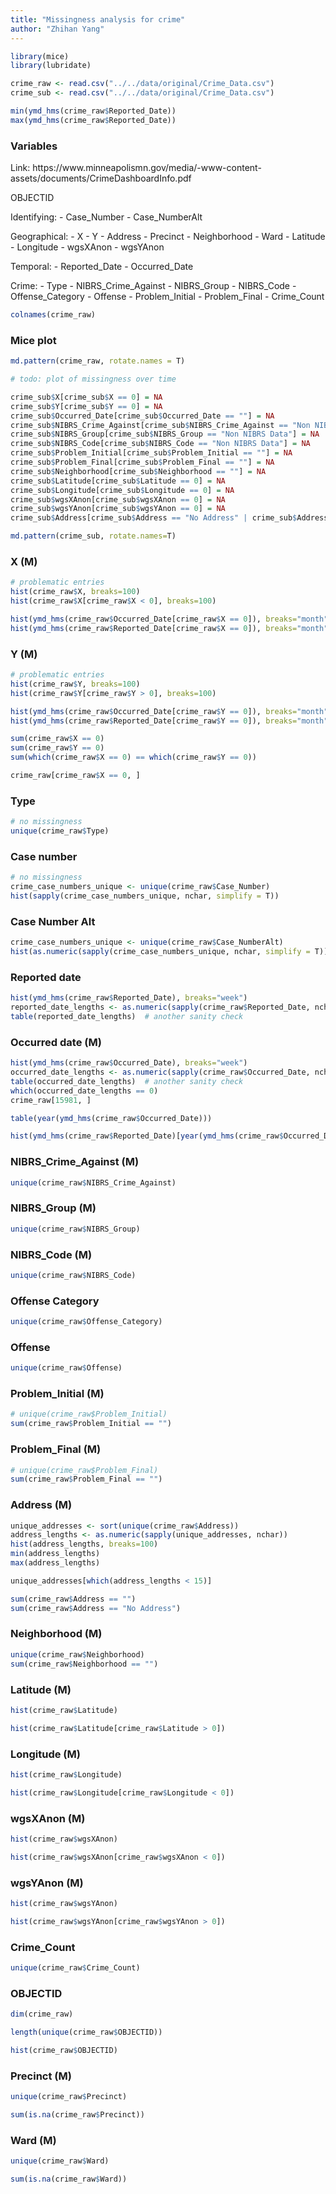 ```yaml
---
title: "Missingness analysis for crime"
author: "Zhihan Yang"
---
```


```r
library(mice)
library(lubridate)
```

```r
crime_raw <- read.csv("../../data/original/Crime_Data.csv")
crime_sub <- read.csv("../../data/original/Crime_Data.csv")

min(ymd_hms(crime_raw$Reported_Date))
max(ymd_hms(crime_raw$Reported_Date))
```

### Variables

Link: https://www.minneapolismn.gov/media/-www-content-assets/documents/CrimeDashboardInfo.pdf

OBJECTID

Identifying:
- Case_Number
- Case_NumberAlt

Geographical:
- X
- Y
- Address
- Precinct
- Neighborhood
- Ward
- Latitude
- Longitude
- wgsXAnon
- wgsYAnon

Temporal:
- Reported_Date
- Occurred_Date

Crime:
- Type
- NIBRS_Crime_Against
- NIBRS_Group
- NIBRS_Code
- Offense_Category
- Offense
- Problem_Initial
- Problem_Final
- Crime_Count

```r
colnames(crime_raw)
```

### Mice plot

```r
md.pattern(crime_raw, rotate.names = T)
```

```r
# todo: plot of missingness over time

crime_sub$X[crime_sub$X == 0] = NA
crime_sub$Y[crime_sub$Y == 0] = NA
crime_sub$Occurred_Date[crime_sub$Occurred_Date == ""] = NA
crime_sub$NIBRS_Crime_Against[crime_sub$NIBRS_Crime_Against == "Non NIBRS Data"] = NA
crime_sub$NIBRS_Group[crime_sub$NIBRS_Group == "Non NIBRS Data"] = NA
crime_sub$NIBRS_Code[crime_sub$NIBRS_Code == "Non NIBRS Data"] = NA
crime_sub$Problem_Initial[crime_sub$Problem_Initial == ""] = NA
crime_sub$Problem_Final[crime_sub$Problem_Final == ""] = NA
crime_sub$Neighborhood[crime_sub$Neighborhood == ""] = NA
crime_sub$Latitude[crime_sub$Latitude == 0] = NA
crime_sub$Longitude[crime_sub$Longitude == 0] = NA
crime_sub$wgsXAnon[crime_sub$wgsXAnon == 0] = NA
crime_sub$wgsYAnon[crime_sub$wgsYAnon == 0] = NA
crime_sub$Address[crime_sub$Address == "No Address" | crime_sub$Address == ""] = NA

md.pattern(crime_sub, rotate.names=T)
```

### X (M)

```r
# problematic entries
hist(crime_raw$X, breaks=100)
hist(crime_raw$X[crime_raw$X < 0], breaks=100)
```

```r
hist(ymd_hms(crime_raw$Occurred_Date[crime_raw$X == 0]), breaks="month")
hist(ymd_hms(crime_raw$Reported_Date[crime_raw$X == 0]), breaks="month")
```

### Y (M)

```r
# problematic entries
hist(crime_raw$Y, breaks=100)
hist(crime_raw$Y[crime_raw$Y > 0], breaks=100)
```

```r
hist(ymd_hms(crime_raw$Occurred_Date[crime_raw$Y == 0]), breaks="month")
hist(ymd_hms(crime_raw$Reported_Date[crime_raw$Y == 0]), breaks="month")
```

```r
sum(crime_raw$X == 0)
sum(crime_raw$Y == 0)
sum(which(crime_raw$X == 0) == which(crime_raw$Y == 0))
```

```r
crime_raw[crime_raw$X == 0, ]
```

### Type

```r
# no missingness
unique(crime_raw$Type)
```

### Case number

```r
# no missingness
crime_case_numbers_unique <- unique(crime_raw$Case_Number)
hist(sapply(crime_case_numbers_unique, nchar, simplify = T))
```

### Case Number Alt

```r
crime_case_numbers_unique <- unique(crime_raw$Case_NumberAlt)
hist(as.numeric(sapply(crime_case_numbers_unique, nchar, simplify = T)))
```

### Reported date

```r
hist(ymd_hms(crime_raw$Reported_Date), breaks="week")
reported_date_lengths <- as.numeric(sapply(crime_raw$Reported_Date, nchar))  # make sure the dates make sense
table(reported_date_lengths)  # another sanity check
```

### Occurred date (M)

```r
hist(ymd_hms(crime_raw$Occurred_Date), breaks="week")
occurred_date_lengths <- as.numeric(sapply(crime_raw$Occurred_Date, nchar))  # make sure the dates make sense
table(occurred_date_lengths)  # another sanity check
which(occurred_date_lengths == 0)
crime_raw[15981, ]
```

```r
table(year(ymd_hms(crime_raw$Occurred_Date)))
```

```r
hist(ymd_hms(crime_raw$Reported_Date)[year(ymd_hms(crime_raw$Occurred_Date)) <= 2018], breaks="month")
```

### NIBRS_Crime_Against (M)

```r
unique(crime_raw$NIBRS_Crime_Against)
```

### NIBRS_Group (M)

```r
unique(crime_raw$NIBRS_Group)
```

### NIBRS_Code (M)

```r
unique(crime_raw$NIBRS_Code)
```

### Offense Category

```r
unique(crime_raw$Offense_Category)
```

### Offense

```r
unique(crime_raw$Offense)
```

### Problem_Initial (M)

```r
# unique(crime_raw$Problem_Initial)
sum(crime_raw$Problem_Initial == "")
```

### Problem_Final (M)

```r
# unique(crime_raw$Problem_Final)
sum(crime_raw$Problem_Final == "")
```

### Address (M)

```r
unique_addresses <- sort(unique(crime_raw$Address))
address_lengths <- as.numeric(sapply(unique_addresses, nchar))
hist(address_lengths, breaks=100)
min(address_lengths)
max(address_lengths)
```

```r
unique_addresses[which(address_lengths < 15)]
```

```r
sum(crime_raw$Address == "")
sum(crime_raw$Address == "No Address")
```

### Neighborhood (M)

```r
unique(crime_raw$Neighborhood)
sum(crime_raw$Neighborhood == "")
```

### Latitude (M)

```r
hist(crime_raw$Latitude)
```

```r
hist(crime_raw$Latitude[crime_raw$Latitude > 0])
```

### Longitude (M)

```r
hist(crime_raw$Longitude)
```

```r
hist(crime_raw$Longitude[crime_raw$Longitude < 0])
```

### wgsXAnon (M)

```r
hist(crime_raw$wgsXAnon)
```

```r
hist(crime_raw$wgsXAnon[crime_raw$wgsXAnon < 0])
```

### wgsYAnon (M)

```r
hist(crime_raw$wgsYAnon)
```

```r
hist(crime_raw$wgsYAnon[crime_raw$wgsYAnon > 0])
```

### Crime_Count

```r
unique(crime_raw$Crime_Count)
```

### OBJECTID

```r
dim(crime_raw)
```

```r
length(unique(crime_raw$OBJECTID))
```

```r
hist(crime_raw$OBJECTID)
```

### Precinct (M)

```r
unique(crime_raw$Precinct)
```

```r
sum(is.na(crime_raw$Precinct))
```

### Ward (M)

```r
unique(crime_raw$Ward)
```

```r
sum(is.na(crime_raw$Ward))
```
